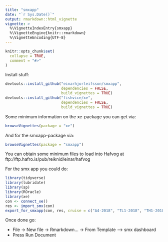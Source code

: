 ```yaml
---
title: "smxapp"
date: "`r Sys.Date()`"
output: rmarkdown::html_vignette
vignette: >
  %\VignetteIndexEntry{smxapp}
  %\VignetteEngine{knitr::rmarkdown}
  %\VignetteEncoding{UTF-8}
---
```


```r
knitr::opts_chunk$set(
  collapse = TRUE,
  comment = "#>"
)
```

Install stuff:

```r
devtools::install_github("einarhjorleifsson/smxapp",
                         dependencies = FALSE,
                         build_vignettes = TRUE)
devtools::install_github("fishvice/xe", 
                         dependencies = FALSE, 
                         build_vignettes = TRUE)
```

Some minimum information on the xe-package you can get via:
```r
browseVignettes(package = "xe")
```

And for the smxapp-package via:
```r
browseVignettes(package = "smxapp")
```

You can obtain some minimum files to load into Hafvog at ftp://ftp.hafro.is/pub/reiknid/einar/hafvog

For the smx app you could do:
```r
library(tidyverse)
library(lubridate)
library(sp)
library(ROracle)
library(xe)
con <- connect_xe()
res <- import_smx(con)
export_for_smxapp(con, res, cruise = c("A4-2018", "TL1-2018", "TH1-2018", "B3-2018"))
```

Once done go:

* File -> New file -> Rmarkdown... -> From Template --> smx dashboard
* Press Run Document
